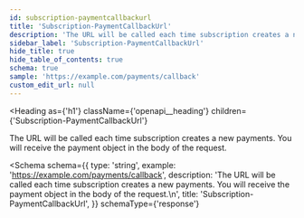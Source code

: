 ```yaml
---
id: subscription-paymentcallbackurl
title: 'Subscription-PaymentCallbackUrl'
description: 'The URL will be called each time subscription creates a new payments. You will receive the payment object in the body of the request.'
sidebar_label: 'Subscription-PaymentCallbackUrl'
hide_title: true
hide_table_of_contents: true
schema: true
sample: 'https://example.com/payments/callback'
custom_edit_url: null
---
```



<Heading
  as={'h1'}
  className={'openapi__heading'}
  children={'Subscription-PaymentCallbackUrl'}
></Heading>

The URL will be called each time subscription creates a new payments. You will receive the payment object in the body of the request.

<Schema
  schema={{
    type: 'string',
    example: 'https://example.com/payments/callback',
    description:
      'The URL will be called each time subscription creates a new payments. You will receive the payment object in the body of the request.\n',
    title: 'Subscription-PaymentCallbackUrl',
  }}
  schemaType={'response'}
></Schema>
